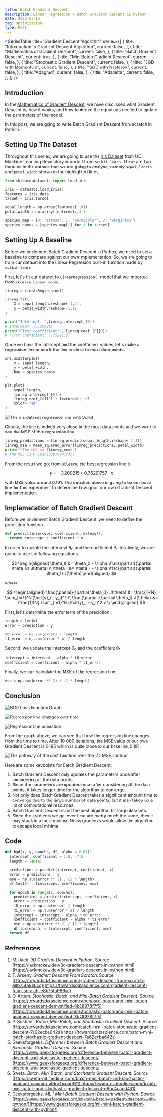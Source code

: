 ```yaml
---
title: Batch Gradient Descent
description: Linear Regression + Batch Gradient Descent in Python
date: 2022-02-16
tag: Optimization
type: Post
---
```


<SeriesTable
  title="Gradient Descent Algorithm"
  series={[
    {
      title: "Introduction to Gradient Descent Algorithm",
      current: false,
    },
    {
      title: "Mathematics of Gradient Descent",
      current: false,
    },
    {
      title: "Batch Gradient Descent",
      current: true,
    },
    {
      title: "Mini Batch Gradient Descent",
      current: false,
    },
    {
      title: "Stochastic Gradient Descent",
      current: false,
    },
    {
      title: "SGD with Momentum",
      current: false,
    },
    {
      title: "SGD with Nesterov",
      current: false,
    },
    {
      title: "Adagrad",
      current: false,
    },
    {
      title: "Adadelta",
      current: false,
    },
  ]}
/>

## Introduction

In the [Mathematics of Gradient Descent](post), we have discussed what Gradient Descent is, how it works, 
and how to derive the equations needed to update the parameters of the model.

In this post, we are going to write Batch Gradient Descent from scratch in Python.

## Setting Up The Dataset

Throughout this series, we are going to use the [Iris Dataset](https://archive.ics.uci.edu/ml/datasets/iris) from UCI Machine Learning Repository imported from `scikit-learn`.
There are two features in the dataset that we are going to analyse, namely `sepal_length` and `petal_width` shown in the highlighted lines.

```python
from sklearn.datasets import load_iris

iris = datasets.load_iris()
features = iris.data
target = iris.target

sepal_length = np.array(features[:,0])
petal_width = np.array(features[:,3])

species_map = {0: 'setosa', 1: 'versicolor', 2: 'virginica'}
species_names = [species_map[i] for i in target]
```

## Setting Up A Baseline

Before we implement Batch Gradient Descent in Python, we need to set a baseline to compare against our own implementation.
So, we are going to train our dataset into the Linear Regression built-in function made by `scikit-learn`.

First, let's fit our dataset to `LinearRegression()` model that we imported from `sklearn.linear_model`.

```python
linreg = LinearRegression()

linreg.fit(
    X = sepal_length.reshape(-1,1),
    y = petal_width.reshape(-1,1)
)

print("Intercept: ",linreg.intercept_[0])
# Intercept: -3.200215
print("First coefficient:", linreg.coef_[0][0])
# First coeficient: 0.75291757
```

Once we have the intercept and the coefficient values, let's make a regression line to see if the line is close to most data points.

```python
sns.scatterplot(
    x = sepal_length,
    y = petal_width,
    hue = species_names
)

plt.plot(
    sepal_length,
    linreg.intercept_[0] +
    linreg.coef_[0][0] * features[:, 0],
    color='red'
)
```

![The iris dataset regression line with Scikit](/assets/posts/batch-gradient-descent/scikit-lr.png "The iris dataset regression line with Scikit")

Clearly, the line is indeed very close to the most data points and we want to see the MSE of this regression line.

```python
linreg_predictions = linreg.predict(sepal_length.reshape(-1,1))
linreg_mse = mean_squared_error(linreg_predictions, petal_width)
print(f"The MSE is {linreg_mse}")
# The MSE is 0.19101500769427357
```

From the result we got from `sklearn`, the best regression line is

$$
  y = -3.200215 + 0.75291757 \cdot x
$$

with MSE value around $0.191$. The equation above is going to be our base line for this experiment to determine how good our own Gradient Descent implementation.

## Implemetation of Batch Gradient Descent

Before we implement Batch Gradient Descent, we need to define the prediction function.

```python
def predict(intercept, coefficient, dataset):
  return intercept + coefficient * x
```

In order to update the intercept $\theta_0$ and the coefficient $\theta_1$ iteratively, we are going to use the following equations.

$$
\begin{aligned}
  \theta_0 &= \theta_0 - \alpha \frac{\partial}{\partial \theta_0} J(\theta) \\
  \theta_1 &= \theta_1 - \alpha \frac{\partial}{\partial \theta_1} J(\theta)
\end{aligned}
$$

where

$$
\begin{aligned}
\frac{\partial}{\partial \theta_0} J(\theta) &= \frac{1}{N} \sum_{i=1}^N (\hat{y}_i - y_i)^2 \\ 
\frac{\partial}{\partial \theta_1} J(\theta) &= \frac{1}{N} \sum_{i=1}^N (\hat{y}_i - y_i)^2 x \\ 
\end{aligned}
$$

First, let's determine the error term of the prediction.

```python
length = len(x)
error = prediction - y

t0_error = np.sum(error) / length
t1_error = np.sum(error * x) / length
```

Second, we update the intercept $\theta_0$ and the coefficient $\theta_1$.

```python
intercept = intercept - alpha * t0_error
coefficient = coefficient - alpha * t1_error
```

Finally, we can calculate the MSE of the regression line.

```python
mse = np.sum(error ** 2) / (2 * length)
```

## Conclusion

![BGD Loss Function Graph](/assets/posts/batch-gradient-descent/iterations.png "BGD Loss Function Graph")

![Regression line changes over time](/assets/posts/batch-gradient-descent/regression-lines.png "Regression line changes over time")

![Regression line animation](/assets/posts/batch-gradient-descent/bgd.gif "Regression line animation")


From the graph above, we can see that how the regression line changes from the time to time.
After $10,000$ iterations, the MSE value of our own Gradient Descent is $0.195$ which is quite close to our baseline, $0.191$.

![The pathway of the cost function over the 2D MSE contour](/assets/posts/batch-gradient-descent/contour.png "The movement of the intercept and the coefficient variabels on a contour map")

Here are some keypoints for Batch Gradient Descent:

1. Batch Gradient Descent only updates the parameters once after considering all the data points.
2. Since the parameters are updated once after considering all the data points, it takes longer time for the algorithm to converge.
3. Not only does Batch Gradient Descent takes a significant amount time to converge due to the large number of data points, but it also takes up a lot of computational resources.
4. Batch Gradient Descent is not the best algorithm for large datasets.
5. Since the gradients we get over time are pretty much the same, then it may stuck in a local minima. Noisy gradients would allow the algorithm to escape local minima.

## Code

```python
def bgd(x, y, epochs, df, alpha = 0.01):
  intercept, coefficient = 2.0, -7.5
  length = len(x)

  predictions = predict(intercept, coefficient, x)
  error = predictions - y
  mse = np.sum(error ** 2) / (2 * length)
  df.loc[0] = [intercept, coefficient, mse]

  for epoch in range(1, epochs):
    predictions = predict(intercept, coefficient, x)
    error = predictions - y
    t0_error = np.sum(error) / length
    t1_error = np.sum(error * x) / length
    intercept = intercept - alpha * t0_error
    coefficient = coefficient - alpha * t1_error
    mse = np.sum(error ** 2) / (2 * length)
    df.loc[epoch] = [intercept, coefficient, mse]
  return df
```

## References

1. M. Jack. _3D Gradient Descent in Python_. Source [https://jackmckew.dev/3d-gradient-descent-in-python.html](https://jackmckew.dev/3d-gradient-descent-in-python.html)
2. T. Arseny. _Gradient Descent From Scratch_. Source [https://towardsdatascience.com/gradient-descent-from-scratch-e8b75fa986cc](https://towardsdatascience.com/gradient-descent-from-scratch-e8b75fa986cc)
3. O. Artem. _Stochastic, Batch, and Mini-Batch Gradient Descent_. Source [https://towardsdatascience.com/stochastic-batch-and-mini-batch-gradient-descent-demystified-8b28978f7f5](https://towardsdatascience.com/stochastic-batch-and-mini-batch-gradient-descent-demystified-8b28978f7f5)
4. P. Sushant. _Batch, Mini Batch, and Stochastic Gradient Descent_. Source [https://towardsdatascience.com/batch-mini-batch-stochastic-gradient-descent-7a62ecba642a](https://towardsdatascience.com/batch-mini-batch-stochastic-gradient-descent-7a62ecba642a)
5. Geeksforgeeks. _Difference between Batch Gradient Descent and Stochastic Gradient Descent_. Source [https://www.geeksforgeeks.org/difference-between-batch-gradient-descent-and-stochastic-gradient-descent/](https://www.geeksforgeeks.org/difference-between-batch-gradient-descent-and-stochastic-gradient-descent/)
6. Sweta. _Batch, Mini Batch, and Stochastic Gradient Descent_. Source [https://sweta-nit.medium.com/batch-mini-batch-and-stochastic-gradient-descent-e9bc4cacd461](https://sweta-nit.medium.com/batch-mini-batch-and-stochastic-gradient-descent-e9bc4cacd461)
7. Geeksforgeeks. _ML | Mini-Batch Gradient Descent with Python_. Source [https://www.geeksforgeeks.org/ml-mini-batch-gradient-descent-with-python/](https://www.geeksforgeeks.org/ml-mini-batch-gradient-descent-with-python/)
